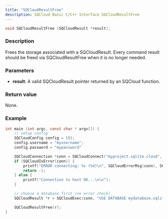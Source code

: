 ```yaml
---
title: "SQCloudResultFree"
description: SQCloud Basic C/C++ Interface SQCloudResultFree
---
```


```c
void SQCloudResultFree (SQCloudResult *result);
```

### Description
Frees the storage associated with a SQCloudResult. Every command result should be freed via SQCloudResultFree when it is no longer needed.

### Parameters
* **result**: A valid SQCloudResult pointer returned by an SQCloud function.

### Return value
None.

### Example
```c
int main (int argc, const char * argv[]) {
    // setup config
    SQCloudConfig config = {0};
    config.username = "myusername";
    config.password = "mypassword"

    SQCloudConnection *conn = SQCloudConnect("myproject.sqlite.cloud", SQCLOUD_DEFAULT_PORT, &config);
    if (SQCloudIsError(conn)) {
        printf("ERROR connecting: %s (%d)\n", SQCloudErrorMsg(conn), SQCloudErrorCode(conn));
        return -1;
    } else {
        printf("Connection to host OK...\n\n");
    }

    // choose a database first (no error check)
    SQCloudResult *r = SQCloudExec(conn, "USE DATABASE mydatabase.sqlite;");

    SQCloudResultFree(r);
}
```